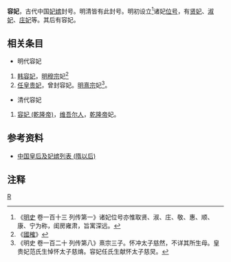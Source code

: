 {{Otheruses|subject=妃的封号|other=清乾隆帝容妃|容妃 (乾隆帝)}}
'''容妃'''，古代中国[[妃嫔|妃嫔]]封号。明清皆有此封号。明初设立<ref>《[[明史|明史]] 卷一百十三 列传第一》诸妃位号亦惟取贤、淑、庄、敬、惠、顺、康、宁为称，闺房雍肃，旨寓深远。</ref>诸妃[[位号|位号]]，有[[贤妃|贤妃]]、[[淑妃|淑妃]]、[[庄妃|庄妃]]等。其后有容妃。

== 相关条目 ==
*明代容妃
#[[韩容妃|韩容妃]]，[[明穆宗|明穆宗]]妃<ref>《[[國榷|國榷]]》</ref>
#[[任容妃_(明熹宗)|任皇贵妃]]，曾封容妃。[[明熹宗|明熹宗]]妃<ref>《明史 卷一百二十 列传第八》熹宗三子。怀冲太子慈然，不详其所生母。皇贵妃范氏生悼怀太子慈焴。容妃任氏生献怀太子慈炅。</ref>。
*清代容妃
#[[容妃_(乾隆帝)|容妃 (乾隆帝)]]，[[维吾尔人|维吾尔人]]，[[乾隆帝|乾隆帝]]妃。

== 参考资料 ==
*[[中国皇后及妃嫔列表_(隋以后)|中国皇后及妃嫔列表 (隋以后)]]

== 注释 ==

{{Reflist|2}}

[[Category:中国妃的位号|R]]